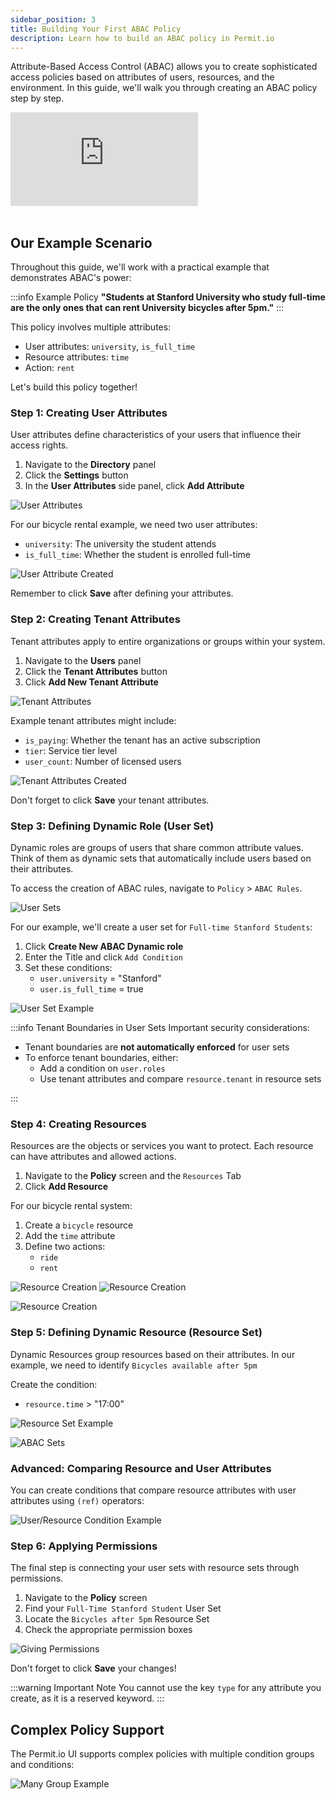```yaml
---
sidebar_position: 3
title: Building Your First ABAC Policy
description: Learn how to build an ABAC policy in Permit.io
---
```



Attribute-Based Access Control (ABAC) allows you to create sophisticated access policies based on attributes of users, resources, and the environment. In this guide, we'll walk you through creating an ABAC policy step by step.

<div className="video-container">
  <iframe
    src="https://www.youtube.com/embed/QCsWlsjEE5A"
    title="YouTube video player"
    frameBorder="0"
    allow="accelerometer; autoplay; clipboard-write; encrypted-media; gyroscope; picture-in-picture"
    allowFullScreen
  ></iframe>
</div>
<br />

## Our Example Scenario

Throughout this guide, we'll work with a practical example that demonstrates ABAC's power:

:::info Example Policy
**"Students at Stanford University who study full-time are the only ones that can rent University bicycles after 5pm."**
:::

This policy involves multiple attributes:

- User attributes: `university`, `is_full_time`
- Resource attributes: `time`
- Action: `rent`

Let's build this policy together!

<TimelineWrapper>
<TimelineStep>

### Step 1: Creating User Attributes

User attributes define characteristics of your users that influence their access rights.

1. Navigate to the **Directory** panel
2. Click the **Settings** button
3. In the **User Attributes** side panel, click **Add Attribute**

![User Attributes](/img/abac-updated/user-attributes-0.png)

For our bicycle rental example, we need two user attributes:

- `university`: The university the student attends
- `is_full_time`: Whether the student is enrolled full-time

![User Attribute Created](/img/abac-updated/user-attributes-1.png)

Remember to click **Save** after defining your attributes.

</TimelineStep>

<TimelineStep>

### Step 2: Creating Tenant Attributes

Tenant attributes apply to entire organizations or groups within your system.

1. Navigate to the **Users** panel
2. Click the **Tenant Attributes** button
3. Click **Add New Tenant Attribute**

![Tenant Attributes](/img/abac-updated/tenant-attributes-0.png)

Example tenant attributes might include:

- `is_paying`: Whether the tenant has an active subscription
- `tier`: Service tier level
- `user_count`: Number of licensed users

![Tenant Attributes Created](/img/abac-updated/tenant-attributes-1.png)

Don't forget to click **Save** your tenant attributes.

</TimelineStep>

<TimelineStep>

### Step 3: Defining Dynamic Role (User Set)

Dynamic roles are groups of users that share common attribute values. Think of them as dynamic sets that automatically include users based on their attributes.

To access the creation of ABAC rules, navigate to `Policy` > `ABAC Rules`.

![User Sets](/img/abac-updated/abac-sets.png)

For our example, we'll create a user set for `Full-time Stanford Students`:

1. Click **Create New ABAC Dynamic role**
2. Enter the Title and click `Add Condition`
3. Set these conditions:
   - `user.university` = "Stanford"
   - `user.is_full_time` = true

![User Set Example](/img/abac-updated/user-set-0.png)

:::info Tenant Boundaries in User Sets
Important security considerations:

- Tenant boundaries are **not automatically enforced** for user sets
- To enforce tenant boundaries, either:
  - Add a condition on `user.roles`
  - Use tenant attributes and compare `resource.tenant` in resource sets

:::

</TimelineStep>

<TimelineStep>

### Step 4: Creating Resources

Resources are the objects or services you want to protect. Each resource can have attributes and allowed actions.

1. Navigate to the **Policy** screen and the `Resources` Tab
2. Click **Add Resource**

For our bicycle rental system:

1. Create a `bicycle` resource
2. Add the `time` attribute
3. Define two actions:
   - `ride`
   - `rent`

![Resource Creation](/img/abac-updated/resource-attributes-0.png)
![Resource Creation](/img/abac-updated/resource-attributes-1.png)

![Resource Creation](/img/abac-updated/resource-attributes-3.png)

</TimelineStep>

<TimelineStep>

### Step 5: Defining Dynamic Resource (Resource Set)

Dynamic Resources group resources based on their attributes. In our example, we need to identify `Bicycles available after 5pm`

Create the condition:

- `resource.time` > "17:00"


![Resource Set Example](/img/abac-updated/resource-set-0.png)

![ABAC Sets](/img/abac-updated/abac-sets-complete.png)

### Advanced: Comparing Resource and User Attributes

You can create conditions that compare resource attributes with user attributes using `(ref)` operators:

![User/Resource Condition Example](/img/abac/resource-user-condition.png)

</TimelineStep>

<TimelineStep>

### Step 6: Applying Permissions

The final step is connecting your user sets with resource sets through permissions.

1. Navigate to the **Policy** screen
2. Find your `Full-Time Stanford Student` User Set
3. Locate the `Bicycles after 5pm` Resource Set
4. Check the appropriate permission boxes

![Giving Permissions](/img/abac-updated/policy-screen-check.png)

Don't forget to click **Save** your changes!

</TimelineStep>
</TimelineWrapper>

:::warning Important Note
You cannot use the key `type` for any attribute you create, as it is a reserved keyword.
:::

## Complex Policy Support

The Permit.io UI supports complex policies with multiple condition groups and conditions:

![Many Group Example](/img/abac-updated/advanced-conditions.png)
